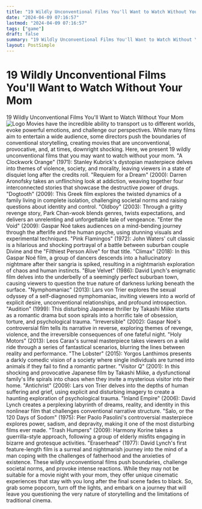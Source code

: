 ```yaml
---
title: "19 Wildly Unconventional Films You'll Want to Watch Without Your Mom"
date: "2024-04-09 07:16:57"
lastmod: "2024-04-09 07:16:57"
tags: ["game"]
draft: false
summary: "19 Wildly Unconventional Films You'll Want to Watch Without Your Mom"
layout: PostSimple
---
```

# 19 Wildly Unconventional Films You'll Want to Watch Without Your Mom
19 Wildly Unconventional Films You'll Want to Watch Without Your Mom
<img alt="Logo" src="https://cdn.seniorsselection.com/src_image/41ae446bc2459d32341ea165aa86732e.webp"/>
Movies have the incredible ability to transport us to different worlds, evoke powerful emotions, and challenge our perspectives. While many films aim to entertain a wide audience, some directors push the boundaries of conventional storytelling, creating movies that are unconventional, provocative, and, at times, downright shocking. Here, we present 19 wildly unconventional films that you may want to watch without your mom.
"A Clockwork Orange" (1971): Stanley Kubrick's dystopian masterpiece delves into themes of violence, society, and morality, leaving viewers in a state of disquiet long after the credits roll.
"Requiem for a Dream" (2000): Darren Aronofsky takes an unflinching look at addiction, weaving together four interconnected stories that showcase the destructive power of drugs.
"Dogtooth" (2009): This Greek film explores the twisted dynamics of a family living in complete isolation, challenging societal norms and raising questions about identity and control.
"Oldboy" (2003): Through a gritty revenge story, Park Chan-wook blends genres, twists expectations, and delivers an unrelenting and unforgettable tale of vengeance.
"Enter the Void" (2009): Gaspar Noé takes audiences on a mind-bending journey through the afterlife and the human psyche, using stunning visuals and experimental techniques.
"Pink Flamingos" (1972): John Waters' cult classic is a hilarious and shocking portrayal of a battle between suburban couple Divine and the "Filthiest Person Alive" for that title.
"Climax" (2018): In this Gaspar Noé film, a group of dancers descends into a hallucinatory nightmare after their sangria is spiked, resulting in a nightmarish exploration of chaos and human instincts.
"Blue Velvet" (1986): David Lynch's enigmatic film delves into the underbelly of a seemingly perfect suburban town, causing viewers to question the true nature of darkness lurking beneath the surface.
"Nymphomaniac" (2013): Lars von Trier explores the sexual odyssey of a self-diagnosed nymphomaniac, inviting viewers into a world of explicit desire, unconventional relationships, and profound introspection.
"Audition" (1999): This disturbing Japanese thriller by Takashi Miike starts as a romantic drama but soon spirals into a horrific tale of obsession, torture, and psychological trauma.
"Irreversible" (2002): Gaspar Noé's controversial film tells its narrative in reverse, exploring themes of revenge, violence, and the irreversible consequences of one fateful night.
"Holy Motors" (2013): Leos Carax's surreal masterpiece takes viewers on a wild ride through a series of fantastical scenarios, blurring the lines between reality and performance.
"The Lobster" (2015): Yorgos Lanthimos presents a darkly comedic vision of a society where single individuals are turned into animals if they fail to find a romantic partner.
"Visitor Q" (2001): In this shocking and provocative Japanese film by Takashi Miike, a dysfunctional family's life spirals into chaos when they invite a mysterious visitor into their home.
"Antichrist" (2009): Lars von Trier delves into the depths of human suffering and grief, using explicit and disturbing imagery to create a haunting exploration of psychological trauma.
"Inland Empire" (2006): David Lynch creates a perplexing labyrinth of dreams, reality, and identity in this nonlinear film that challenges conventional narrative structure.
"Salo, or the 120 Days of Sodom" (1975): Pier Paolo Pasolini's controversial masterpiece explores power, sadism, and depravity, making it one of the most disturbing films ever made.
"Trash Humpers" (2009): Harmony Korine takes a guerrilla-style approach, following a group of elderly misfits engaging in bizarre and grotesque activities.
"Eraserhead" (1977): David Lynch's first feature-length film is a surreal and nightmarish journey into the mind of a man coping with the challenges of fatherhood and the anxieties of existence.
These wildly unconventional films push boundaries, challenge societal norms, and provoke intense reactions. While they may not be suitable for a movie night with your mom, they offer unique cinematic experiences that stay with you long after the final scene fades to black. So, grab some popcorn, turn off the lights, and embark on a journey that will leave you questioning the very nature of storytelling and the limitations of traditional cinema.
        